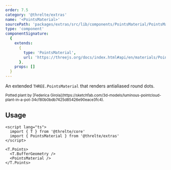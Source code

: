 ```yaml
---
order: 7.5
category: '@threlte/extras'
name: '<PointsMaterial>'
sourcePath: 'packages/extras/src/lib/components/PointsMaterial/PointsMaterial.svelte'
type: 'component'
componentSignature:
  {
    extends:
      {
        type: 'PointsMaterial',
        url: 'https://threejs.org/docs/index.html#api/en/materials/PointsMaterial'
      },
    props: []
  }
---
```


An extended `THREE.PointsMaterial` that renders antialiased round dots.

<Example path="extras/points-material" />

<small>
  Potted plant by [Federica
  Girola](https://sketchfab.com/3d-models/luminous-pointcloud-plant-in-a-pot-34cf80b0bdb7425d85426e90eace3fc4).
</small>

## Usage

```svelte
<script lang="ts">
  import { T } from '@threlte/core'
  import { PointsMaterial } from '@threlte/extras'
</script>

<T.Points>
  <T.BufferGeometry />
  <PointsMaterial />
</T.Points>
```
